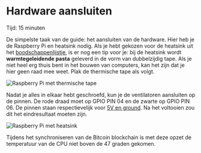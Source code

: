 
# Hardware aansluiten

<Callout emoji="&#x2139;">
	Tijd: 15 minuten
</Callout>

De simpelste taak van de guide: het aansluiten van de hardware. Hier heb je de Raspberry Pi en heatsink nodig. Als je hebt gekozen voor de heatsink uit het [boodschappenlijstje](/introduction/requirements), is er nog een tip voor je: bij de heatsink wordt **warmtegeleidende pasta** geleverd in de vorm van dubbelzijdig tape. Als je niet heel erg thuis bent in het bouwen van computers, kan het zijn dat je hier geen raad mee weet. Plak de thermische tape als volgt.

![Raspberry Pi met thermische tape](/thermal-paste.png)

Nadat je alles in elkaar hebt geschroefd, kun je de ventilatoren aansluiten op de pinnen. De rode draad moet op GPIO PIN 04 en de zwarte op GPIO PIN 06. De pinnen staan respectievelijk voor [5V en ground](https://www.raspberrypi.org/documentation/usage/gpio). Na het voltooien zou dit het eindresultaat moeten zijn.

![Raspberry Pi met heatsink](/connected.png)

Tijdens het synchroniseren van de Bitcoin blockchain is met deze opzet de temperatuur van de CPU niet boven de 47 graden gekomen.

